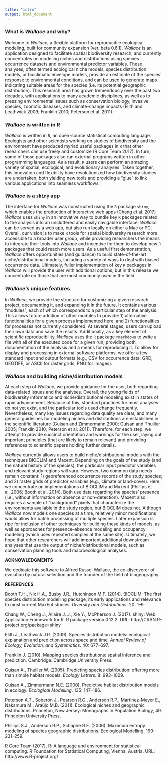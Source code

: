 ```yaml
---
title: "intro"
output: html_document
---
```


### **What is *Wallace* and why?**  

Welcome to *Wallace*, a flexible platform for reproducible ecological modeling, built for community expansion (ver. beta 0.6.1). *Wallace* is an application designed to facilitate spatial biodiversity research, and currently concentrates on modeling niches and distributions using species occurrence datasets and environmental predictor variables. These analyses, often termed ecological niche models, species distribution models, or bioclimatic envelope models, provide an estimate of the species’ response to environmental conditions, and can be used to generate maps indicating suitable areas for the species (i.e. its potential geographic distribution). This research area has grown tremendously over the past two decades, with applications to many academic disciplines, as well as to pressing environmental issues such as conservation biology, invasive species, zoonotic diseases, and climate-change impacts (Elith and Leathwick 2009; Franklin 2010; Peterson et al. 2011).

### ***Wallace* is written in R**  

*Wallace* is written in `R`, an open-source statistical computing language. Ecologists and other scientists working on studies of biodiversity and the environment have produced myriad useful packages in `R` that other researchers can use freely and customize (R Core Team 2017). In turn, some of those packages also run external programs written in other programming languages. As a result, `R` users can perform an amazing variety of spatial, ecological, and evolutionary analyses. Taken together, this innovation and flexibility have revolutionized how biodiversity studies are undertaken, both yielding new tools and providing a "glue" to link various applications into seamless workflows.

### ***Wallace* is a `shiny` app**

The interface for *Wallace* was constructed using the `R` package `shiny`, which enables the production of interactive web apps (Chang et al. 2017) *Wallace* uses `shiny` in an innovative way to bundle key `R` packages related to the analysis into an uncluttered and easily navigable interface. *Wallace* can be served as a web app, but also run locally on either a Mac or PC. Overall, our vision is to make `R` tools for spatial biodiversity research more accessible to a broader user group, while providing researchers the means to integrate their tools into *Wallace* and incentive for them to develop new `R` packages that could reach more users. As a useful first demonstration, *Wallace* offers opportunities (and guidance) to build state-of-the-art niche/distributional models, including a variety of ways to deal with biased occurrence data. Ultimately, fuller implementation of key `R` packages in *Wallace* will provide the user with additional options, but in this release we concentrate on those that are most commonly used in the field.

### ***Wallace*'s unique features**

In *Wallace*, we provide the structure for customizing a given research project, documenting it, and expanding it in the future. It contains various "modules", each of which corresponds to a particular step of the analysis. This allows future addition of other modules to provide: 1) alternative functionalities for a given process implemented here; and 2) functionalities for processes not currently considered. At several stages, users can upload their own data and save the results. Additionally, as a key element of scientific reproducibility, *Wallace* uses the `R` package `rmarkdown` to write a file with all of the executed code for a given run, providing both documentation of the analysis and a means for reproducing it. To allow for display and processing in external software platforms, we offer a few standard input and output formats (e.g., CSV for occurrence data; GRD, GEOTIFF, or ASCII for raster grids; PNG for images).

### ***Wallace* and building niche/distribution models**

At each step of *Wallace*, we provide guidance for the user, both regarding data-related issues and the analyses. Overall, the young fields of biodiversity informatics and niche/distributional modeling exist in states of rapid advancement. Because of this, standard practices for most analyses do not yet exist, and the particular tools used change frequently. Nevertheless, many key issues regarding data quality are clear, and many general guidelines for modeling niches and distributions are established in the scientific literature (Guisan and Zimmermann 2000; Guisan and Thuiller 2005; Franklin 2010; Peterson et al. 2011). Therefore, for each step, we attempt to provide succinct orientation and warnings for the user, laying out important principles (that are likely to remain relevant) and providing references to scientific papers holding further details.

*Wallace* currently allows users to build niche/distributional models with the techniques BIOCLIM and Maxent. Depending on the goals of the study (and the natural history of the species), the particular input predictor variables and relevant study regions will vary. However, two common data needs remain constant: 1) georeferenced occurrence records of the study species; and 2) raster grids of predictor variables (e.g., climate or land-cover). Here, we concentrate on implementations of BIOCLIM and Maxent (Phillips et al. 2006; Booth et al. 2014). Both use data regarding the species’ presence (i.e., without information on absence or non-detection). Maxent also requires a sample of "background" pixels that characterize the environments available in the study region, but BIOCLIM does not. Although *Wallace* now models one species at a time, relatively minor modifications would allow for batch processing of multiple species. Later expansion is ripe for inclusion of other techniques for building these kinds of models, as well as approaches for presence–absence modeling and occupancy modeling (which uses repeated samples at the same site). Ultimately, we hope that other researchers will add important additional downstream analyses that use the output of niche/distributional models, such as conservation planning tools and macroecological analyses.

**ACKNOWLEDGMENTS**

We dedicate this software to Alfred Russel Wallace, the co-discoverer of evolution by natural selection and the founder of the field of biogeography.

**REFERENCES**

Booth T.H., Nix H.A., Busby J.R., Hutchinson M.F. (2014). BIOCLIM: The first species distribution modelling package, its early applications and relevance to most current MaxEnt studies. *Diversity and Distributions*. 20: 1–9.

Chang W., Cheng J., Allaire J. J., Xie Y., McPherson J. (2017). shiny: Web Application Framework for R. R package version 0.12.2. URL: http://CRAN.R-project.org/package=shiny

Elith J., Leathwick J.R. (2009). Species distribution models: ecological explanation and prediction across space and time. *Annual Review of Ecology, Evolution, and Systematics*. 40: 677–697.

Franklin J. (2010). Mapping species distributions: spatial inference and prediction. Cambridge: Cambridge University Press.

Guisan A., Thuiller W. (2005). Predicting species distribution: offering more than simple habitat models. *Ecology Letters*. 8: 993–1009.

Guisan A., Zimmermann N.E. (2000). Predictive habitat distribution models in ecology. *Ecological Modelling*. 135: 147–186.

Peterson A.T., Soberón J., Pearson R.G., Anderson R.P., Martinez-Meyer E., Nakamura M., Araújo M.B. (2011). Ecological niches and geographic distributions. Princeton, New Jersey: Monographs in Population Biology, 49. Princeton University Press.

Phillips S.J., Anderson R.P., Schapire R.E. (2006). Maximum entropy modeling of species geographic distributions. Ecological Modelling. 190: 231–259.

R Core Team (2017). R: A language and environment for statistical computing. R Foundation for Statistical Computing, Vienna, Austria. URL: http://www.R-project.org/
